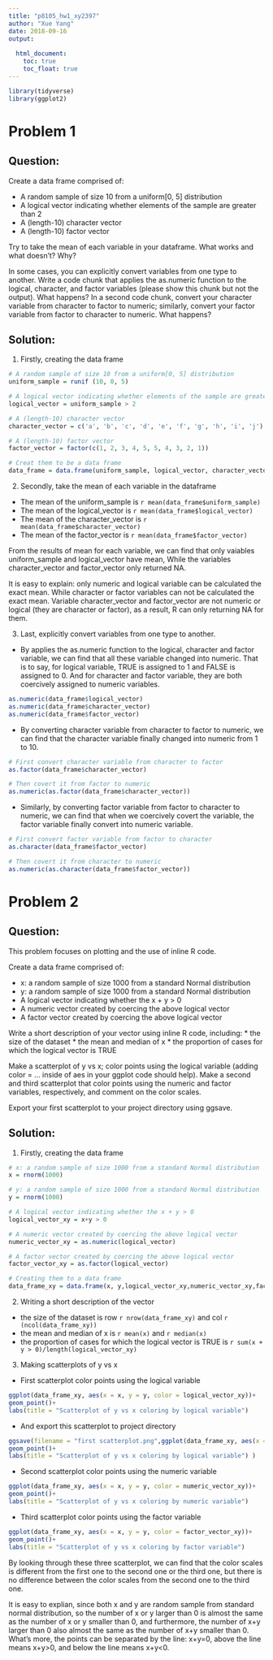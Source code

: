 ```yaml
---
title: "p8105_hw1_xy2397"
author: "Xue Yang"
date: 2018-09-16
output:
  
  html_document:
    toc: true
    toc_float: true
---
```



```r
library(tidyverse)
library(ggplot2)
```


# Problem 1

## Question:
Create a data frame comprised of:

* A random sample of size 10 from a uniform[0, 5] distribution
* A logical vector indicating whether elements of the sample are greater than 2
* A (length-10) character vector
* A (length-10) factor vector

Try to take the mean of each variable in your dataframe. What works and what doesn’t? Why?

In some cases, you can explicitly convert variables from one type to another. Write a code chunk that applies the as.numeric function to the logical, character, and factor variables (please show this chunk but not the output). What happens? In a second code chunk, convert your character variable from character to factor to numeric; similarly, convert your factor variable from factor to character to numeric. What happens?


## Solution:

1. Firstly, creating the data frame

```r

# A random sample of size 10 from a uniform[0, 5] distribution
uniform_sample = runif (10, 0, 5)

# A logical vector indicating whether elements of the sample are greater than 2
logical_vector = uniform_sample > 2

# A (length-10) character vector
character_vector = c('a', 'b', 'c', 'd', 'e', 'f', 'g', 'h', 'i', 'j')

# A (length-10) factor vector
factor_vector = factor(c(1, 2, 3, 4, 5, 5, 4, 3, 2, 1))

# Creat them to be a data frame
data_frame = data.frame(uniform_sample, logical_vector, character_vector, factor_vector)
```


2. Secondly, take the mean of each variable in the dataframe

* The mean of the uniform_sample is `r mean(data_frame$uniform_sample)`
* The mean of the logical_vector is `r mean(data_frame$logical_vector)`
* The mean of the character_vector is `r mean(data_frame$character_vector)`
* The mean of the factor_vector is `r mean(data_frame$factor_vector)`

From the results of mean for each variable, we can find that only vaiables uniform_sample and logical_vector have mean, While the variables character_vector and factor_vector only returned NA. 

It is easy to explain: only numeric and logical variable can be calculated the exact mean. While character or factor variables can not be calculated the exact mean. Variable character_vector and factor_vector are not numeric or logical (they are character or factor), as a result, R can only returning NA for them.


3. Last,  explicitly convert variables from one type to another.


*    By applies the as.numeric function to the logical, character and factor variable, we can find that all these variable changed into numeric. That is to say, for logical variable, TRUE is assigned to 1 and FALSE is assigned to 0. And for character and factor variable, they are both coercively assigned to numeric variables.

```r
as.numeric(data_frame$logical_vector)
as.numeric(data_frame$character_vector)
as.numeric(data_frame$factor_vector)
```

*    By converting character variable from character to factor to numeric, we can find that the character variable finally changed into numeric from 1 to 10.

```r

# First convert character variable from character to factor
as.factor(data_frame$character_vector)

# Then covert it from factor to numeric
as.numeric(as.factor(data_frame$character_vector))    
```


*    Similarly, by converting factor variable from factor to character to numeric, we can find that when we coercively covert the variable, the factor variable finally convert into numeric variable.
```r

# First convert factor variable from factor to character
as.character(data_frame$factor_vector)

# Then covert it from character to numeric
as.numeric(as.character(data_frame$factor_vector))
```




# Problem 2

## Question:

This problem focuses on plotting and the use of inline R code.

Create a data frame comprised of:

* x: a random sample of size 1000 from a standard Normal distribution
* y: a random sample of size 1000 from a standard Normal distribution
* A logical vector indicating whether the x + y > 0
* A numeric vector created by coercing the above logical vector
* A factor vector created by coercing the above logical vector

Write a short description of your vector using inline R code, including: * the size of the dataset * the mean and median of x * the proportion of cases for which the logical vector is TRUE

Make a scatterplot of y vs x; color points using the logical variable (adding color = ... inside of aes in your ggplot code should help). Make a second and third scatterplot that color points using the numeric and factor variables, respectively, and comment on the color scales.

Export your first scatterplot to your project directory using ggsave.



## Solution:

1. Firstly, creating the data frame

```r

# x: a random sample of size 1000 from a standard Normal distribution
x = rnorm(1000)

# y: a random sample of size 1000 from a standard Normal distribution
y = rnorm(1000)

# A logical vector indicating whether the x + y > 0
logical_vector_xy = x+y > 0

# A numeric vector created by coercing the above logical vector
numeric_vector_xy = as.numeric(logical_vector)

# A factor vector created by coercing the above logical vector
factor_vector_xy = as.factor(logical_vector)

# Creating them to a data frame
data_frame_xy = data.frame(x, y,logical_vector_xy,numeric_vector_xy,factor_vector_xy)
```


2. Writing a short description of the vector

* the size of the dataset is row `r nrow(data_frame_xy)` and col `r (ncol(data_frame_xy))` 
* the mean and median of x is `r mean(x)` and `r median(x)`
* the proportion of cases for which the logical vector is TRUE is `r sum(x + y > 0)/length(logical_vector_xy)`

3. Making scatterplots of y vs x

*   First scatterplot color points using the logical variable
```r
ggplot(data_frame_xy, aes(x = x, y = y, color = logical_vector_xy))+
geom_point()+
labs(title = "Scatterplot of y vs x coloring by logical variable") 
```

*   And export this scatterplot to project directory
```r
ggsave(filename = "first scatterplot.png",ggplot(data_frame_xy, aes(x = x, y = y, color = logical_vector_xy))+
geom_point()+
labs(title = "Scatterplot of y vs x coloring by logical variable") )
```


*   Second scatterplot color points using the numeric variable
```r
ggplot(data_frame_xy, aes(x = x, y = y, color = numeric_vector_xy))+
geom_point()+
labs(title = "Scatterplot of y vs x coloring by numeric variable") 
```


*   Third scatterplot color points using the factor variable
```r
ggplot(data_frame_xy, aes(x = x, y = y, color = factor_vector_xy))+
geom_point()+
labs(title = "Scatterplot of y vs x coloring by factor variable") 
```

By looking through these three scatterplot, we can find that the color scales is different from the first one to the second one or the third one, but there is no difference between the color scales from the second one to the third one. 

It is easy to explian, since both x and y are random sample from standard normal distribution, so the number of x or y larger than 0 is almost the same as the number of x or y smaller than 0, and furthermore, the number of x+y larger than 0 also almost the same as the number of x+y smaller than 0. What's more, the points can be separated by the line: x+y=0, above the line means x+y>0, and below the line means x+y<0.


